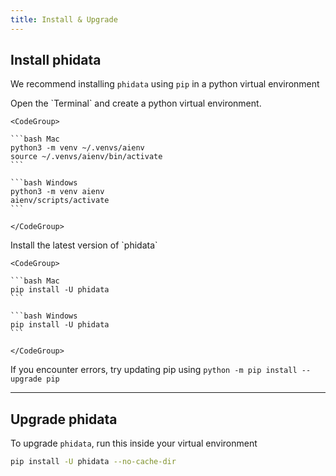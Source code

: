 ```yaml
---
title: Install & Upgrade
---
```


## Install phidata

We recommend installing `phidata` using `pip` in a python virtual environment

<Steps>
  <Step title="Create a virtual environment">
    Open the `Terminal` and create a python virtual environment.

    <CodeGroup>

    ```bash Mac
    python3 -m venv ~/.venvs/aienv
    source ~/.venvs/aienv/bin/activate
    ```

    ```bash Windows
    python3 -m venv aienv
    aienv/scripts/activate
    ```

    </CodeGroup>

  </Step>
  <Step title="Install phidata">
    Install the latest version of `phidata`

    <CodeGroup>

    ```bash Mac
    pip install -U phidata
    ```

    ```bash Windows
    pip install -U phidata
    ```

    </CodeGroup>

  </Step>
</Steps>

<Note>

If you encounter errors, try updating pip using `python -m pip install --upgrade pip`

</Note>

---

## Upgrade phidata

To upgrade `phidata`, run this inside your virtual environment

```bash
pip install -U phidata --no-cache-dir
```
